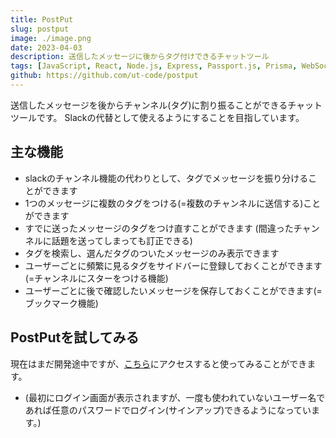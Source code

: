 ```yaml
---
title: PostPut
slug: postput
image: ./image.png
date: 2023-04-03
description: 送信したメッセージに後からタグ付けできるチャットツール
tags: [JavaScript, React, Node.js, Express, Passport.js, Prisma, WebSocket]
github: https://github.com/ut-code/postput
---
```


送信したメッセージを後からチャンネル(タグ)に割り振ることができるチャットツールです。
Slackの代替として使えるようにすることを目指しています。

## 主な機能

- slackのチャンネル機能の代わりとして、タグでメッセージを振り分けることができます
- 1つのメッセージに複数のタグをつける(=複数のチャンネルに送信する)ことができます
- すでに送ったメッセージのタグをつけ直すことができます (間違ったチャンネルに話題を送ってしまっても訂正できる)
- タグを検索し、選んだタグのついたメッセージのみ表示できます
- ユーザーごとに頻繁に見るタグをサイドバーに登録しておくことができます(=チャンネルにスターをつける機能)
- ユーザーごとに後で確認したいメッセージを保存しておくことができます(=ブックマーク機能)

## PostPutを試してみる

現在はまだ開発途中ですが、[こちら](https://postput-test-server.onrender.com/)にアクセスすると使ってみることができます。

- (最初にログイン画面が表示されますが、一度も使われていないユーザー名であれば任意のパスワードでログイン(サインアップ)できるようになっています。)
